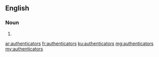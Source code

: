 ==English==

===Noun===
{{head|en}}

# {{plural of|authenticator}}

[[ar:authenticators]]
[[fr:authenticators]]
[[ku:authenticators]]
[[mg:authenticators]]
[[my:authenticators]]